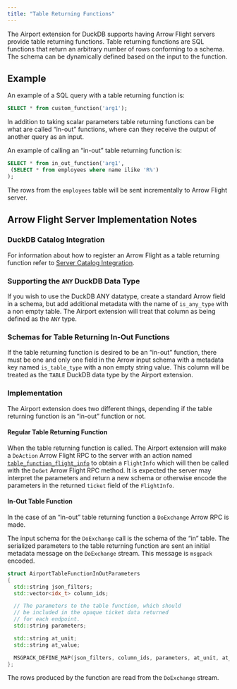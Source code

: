 ```yaml
---
title: "Table Returning Functions"
---
```


The Airport extension for DuckDB supports having Arrow Flight servers provide table returning functions.  Table returning functions are SQL functions that return an arbitrary number of rows conforming to a schema.  The schema can be dynamically defined based on the input to the function.

## Example

An example of a SQL query with a table returning function is:

```sql
SELECT * from custom_function('arg1');
```

In addition to taking scalar parameters table returning functions can be what are called "in-out" functions, where can they receive the output of another query as an input.

An example of calling an "in-out" table returning function is:

```sql
SELECT * from in_out_function('arg1',
 (SELECT * from employees where name ilike 'R%')
);
```

The rows from the `employees` table will be sent incrementally to Arrow Flight server.

## Arrow Flight Server Implementation Notes

### DuckDB Catalog Integration

For information about how to register an Arrow Flight as a table returning function refer to [Server Catalog Integration](server_catalog_integration.html).

### Supporting the `ANY` DuckDB Data Type

If you wish to use the DuckDB ANY datatype, create a standard Arrow field in a schema, but add additional metadata with the name of `is_any_type` with a non empty table.  The Airport extension will treat that column as being defined as the `ANY` type.

### Schemas for Table Returning In-Out Functions

If the table returning function is desired to be an "in-out" function, there must be one and only one field in the Arrow input schema with a metadata key named `is_table_type`  with a non empty string value.  This column will be treated as the `TABLE` DuckDB data type by the Airport extension.

### Implementation

The Airport extension does two different things, depending if the table returning function is an "in-out" function or not.

#### Regular Table Returning Function

When the table returning function is called.  The Airport extension will make a `DoAction` Arrow Flight RPC to the server with an action named [`table_function_flight_info`](server_action_table_function_flight_info.qmd) to obtain a `FlightInfo` which will then be called with the `DoGet` Arrow Flight RPC method.  It is expected the server may interpret the parameters and return a new schema or otherwise encode the parameters in the returned `ticket` field of the `FlightInfo`.

#### In-Out Table Function

In the case of an "in-out" table returning function a `DoExchange` Arrow RPC is made.

The input schema for the `DoExchange` call is the schema of the "in" table.  The serialized parameters to the table returning function are sent an initial metadata message on the `DoExchange` stream.  This message is `msgpack` encoded.

```c++
struct AirportTableFunctionInOutParameters
{
  std::string json_filters;
  std::vector<idx_t> column_ids;

  // The parameters to the table function, which should
  // be included in the opaque ticket data returned
  // for each endpoint.
  std::string parameters;

  std::string at_unit;
  std::string at_value;

  MSGPACK_DEFINE_MAP(json_filters, column_ids, parameters, at_unit, at_value)
};
```

The rows produced by the function are read from the `DoExchange` stream.

